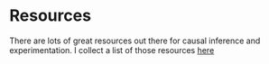 # Resources

There are lots of great resources out there for causal inference and experimentation. I collect a list of those resources [here](https://github.com/fabiangunzinger/awesome-resources)




